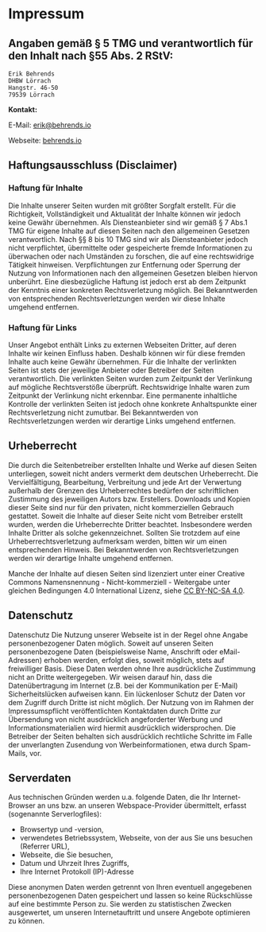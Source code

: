 # Impressum

## Angaben gemäß § 5 TMG und verantwortlich für den Inhalt nach §55 Abs. 2 RStV:

```
Erik Behrends
DHBW Lörrach
Hangstr. 46-50
79539 Lörrach
```

**Kontakt:**

E-Mail: erik@behrends.io

Webseite: [behrends.io](https://www.behrends.io)

## Haftungsausschluss (Disclaimer)

### Haftung für Inhalte

Die Inhalte unserer Seiten wurden mit größter Sorgfalt erstellt.
Für die Richtigkeit, Vollständigkeit und Aktualität der Inhalte
können wir jedoch keine Gewähr übernehmen. Als Diensteanbieter
sind wir gemäß § 7 Abs.1 TMG für eigene Inhalte auf diesen
Seiten nach den allgemeinen Gesetzen verantwortlich. Nach §§ 8
bis 10 TMG sind wir als Diensteanbieter jedoch nicht
verpflichtet, übermittelte oder gespeicherte fremde
Informationen zu überwachen oder nach Umständen zu forschen, die
auf eine rechtswidrige Tätigkeit hinweisen. Verpflichtungen zur
Entfernung oder Sperrung der Nutzung von Informationen nach den
allgemeinen Gesetzen bleiben hiervon unberührt. Eine
diesbezügliche Haftung ist jedoch erst ab dem Zeitpunkt der
Kenntnis einer konkreten Rechtsverletzung möglich. Bei
Bekanntwerden von entsprechenden Rechtsverletzungen werden wir
diese Inhalte umgehend entfernen.

### Haftung für Links
    
Unser Angebot enthält Links zu externen Webseiten Dritter, auf
deren Inhalte wir keinen Einfluss haben. Deshalb können wir für
diese fremden Inhalte auch keine Gewähr übernehmen. Für die
Inhalte der verlinkten Seiten ist stets der jeweilige Anbieter
oder Betreiber der Seiten verantwortlich. Die verlinkten Seiten
wurden zum Zeitpunkt der Verlinkung auf mögliche Rechtsverstöße
überprüft. Rechtswidrige Inhalte waren zum Zeitpunkt der
Verlinkung nicht erkennbar. Eine permanente inhaltliche
Kontrolle der verlinkten Seiten ist jedoch ohne konkrete
Anhaltspunkte einer Rechtsverletzung nicht zumutbar. Bei
Bekanntwerden von Rechtsverletzungen werden wir derartige Links
umgehend entfernen.


## Urheberrecht
    
Die durch die Seitenbetreiber erstellten Inhalte und Werke auf
diesen Seiten unterliegen, soweit nicht anders vermerkt dem 
deutschen Urheberrecht. Die Vervielfältigung, Bearbeitung, 
Verbreitung und jede Art der Verwertung außerhalb der Grenzen des 
Urheberrechtes bedürfen der schriftlichen Zustimmung des jeweiligen 
Autors bzw. Erstellers. Downloads und Kopien dieser Seite sind nur 
für den privaten, nicht kommerziellen Gebrauch gestattet. Soweit die 
Inhalte auf dieser Seite nicht vom Betreiber erstellt wurden, werden die
Urheberrechte Dritter beachtet. Insbesondere werden Inhalte
Dritter als solche gekennzeichnet. Sollten Sie trotzdem auf eine
Urheberrechtsverletzung aufmerksam werden, bitten wir um einen
entsprechenden Hinweis. Bei Bekanntwerden von Rechtsverletzungen
werden wir derartige Inhalte umgehend entfernen.

Manche der Inhalte auf diesen Seiten sind lizenziert unter einer 
Creative Commons Namensnennung - Nicht-kommerziell - Weitergabe 
unter gleichen Bedingungen 4.0 International Lizenz, siehe 
[CC BY-NC-SA 4.0](https://creativecommons.org/licenses/by-nc-sa/4.0/).
    

## Datenschutz
    
Datenschutz Die Nutzung unserer Webseite ist in der Regel ohne
Angabe personenbezogener Daten möglich. Soweit auf unseren
Seiten personenbezogene Daten (beispielsweise Name, Anschrift
oder eMail-Adressen) erhoben werden, erfolgt dies, soweit
möglich, stets auf freiwilliger Basis. Diese Daten werden ohne
Ihre ausdrückliche Zustimmung nicht an Dritte weitergegeben. Wir
weisen darauf hin, dass die Datenübertragung im Internet (z.B.
bei der Kommunikation per E-Mail) Sicherheitslücken aufweisen
kann. Ein lückenloser Schutz der Daten vor dem Zugriff durch
Dritte ist nicht möglich. Der Nutzung von im Rahmen der
Impressumspflicht veröffentlichten Kontaktdaten durch Dritte zur
Übersendung von nicht ausdrücklich angeforderter Werbung und
Informationsmaterialien wird hiermit ausdrücklich widersprochen.
Die Betreiber der Seiten behalten sich ausdrücklich rechtliche
Schritte im Falle der unverlangten Zusendung von
Werbeinformationen, etwa durch Spam-Mails, vor.

## Serverdaten

Aus technischen Gründen werden u.a. folgende Daten, die Ihr
Internet-Browser an uns bzw. an unseren Webspace-Provider
übermittelt, erfasst (sogenannte Serverlogfiles):
      
- Browsertyp und -version,
- verwendetes Betriebssystem, Webseite, von der aus Sie uns besuchen (Referrer URL),
- Webseite, die Sie besuchen,
- Datum und Uhrzeit Ihres Zugriffs,
- Ihre Internet Protokoll (IP)-Adresse
              
Diese anonymen Daten werden getrennt von Ihren eventuell
angegebenen personenbezogenen Daten gespeichert und lassen so
keine Rückschlüsse auf eine bestimmte Person zu. Sie werden zu
statistischen Zwecken ausgewertet, um unseren Internetauftritt
und unsere Angebote optimieren zu können.
